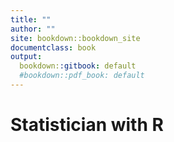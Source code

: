 ```yaml
---
title: ""
author: ""
site: bookdown::bookdown_site
documentclass: book
output:
  bookdown::gitbook: default
  #bookdown::pdf_book: default
---
```


# Statistician with R {-}
